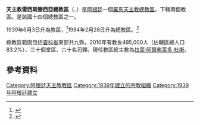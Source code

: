 {{Infobox Roman Catholic diocese
|Roman Catholic Diocese of = 天主教雷西斯滕西亞總教區
|Latin name of diocese = Archidioecesis Resistenciae
|image = Catedral de Resistencia.jpg
|caption =聖斐迪南主教座堂
|location = [[阿根廷|阿根廷]]
|territory =[[查科省|查科省]]東部七縣
|population =495,000
|rite = 拉丁禮
|patron = 
|province = 
|established = 1939年
|cathedral =聖斐迪南主教座堂
|co-cathedral =
|leadership = [[總主教|總主教]]
|website =
|教宗 =
|metropolitan =[[拉蒙·阿爾弗萊多·杜斯|拉蒙·阿爾弗萊多·杜斯]]
|ordinary = 
|coadjutor bishop =
|auxiliary=
|emeritus=
}}

'''天主教雷西斯滕西亞總教區'''（{{lang-la|Archidioecesis Resistenciae}}、{{lang-es|Arquidiócesis de Resistencia}}）是[[阿根廷|阿根廷]]一個[[羅馬天主教|羅馬天主教]][[總教區|總教區]]，下轄兩個教區。是該國十四個總教區之一。

1939年6月3日升為教區，<ref>{{cite journal|journal=[[宗座公報|宗座公報]]|publisher=梵蒂岡出版社|date=1939年|volume=31|title=''Ecclesiarum omnium''|page=599|url=http://www.vatican.va/archive/aas/documents/AAS%2031%20%5B1939%5D%20-%20ocr.pdf|access-date=2013-04-04|archive-date=2010-03-27|archive-url=https://web.archive.org/web/20100327071013/http://www.vatican.va/archive/aas/documents/AAS%2031%20%5B1939%5D%20-%20ocr.pdf|dead-url=no}}</ref>1984年2月28日升為總教區。<ref>{{Cite web |url=http://www.vatican.va/holy_father/john_paul_ii/apost_constitutions/documents/hf_jp-ii_apc_19840228_resistenciae_lt.html |title=升為總教區的宗座憲令 |access-date=2013-04-04 |archive-date=2014-05-16 |archive-url=https://web.archive.org/web/20140516235444/http://www.vatican.va/holy_father/john_paul_ii/apost_constitutions/documents/hf_jp-ii_apc_19840228_resistenciae_lt.html |dead-url=no }}</ref>

總教區範圍包括[[查科省|查科省]]東部共九縣，2010年有教友495,000人（佔轄區總人口83.2%）、三十個堂區、六十名司鐸。現任教區總主教為[[拉蒙·阿爾弗萊多·杜斯|拉蒙·阿爾弗萊多·杜斯]]。

==參考資料==
{{reflist}}

{{阿根廷天主教教區}}

{{DEFAULTSORT:Resistencia}}
[[Category:阿根廷天主教教區|Category:阿根廷天主教教區]]
[[Category:1939年建立的宗教組織|Category:1939年建立的宗教組織]]
[[Category:1939年阿根廷建立|Category:1939年阿根廷建立]]
